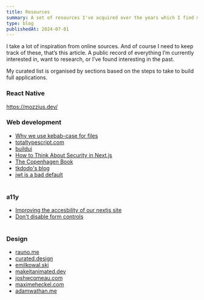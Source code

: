 ```yaml
---
title: Resources
summary: A set of resources I've acquired over the years which I find myself going back to a lot.
type: blog
publishedAt: 2024-07-01
---
```


I take a lot of inspiration from online sources. And of course I need to keep track of these, that’s this article. A public record of everything I’m currently interested in, want to research, or I’ve found interesting in the past.

My curated list is organised by sections based on the steps to take to build full applications.

### React Native

https://mozzius.dev/

### Web development

- [Why we use kebab-case for files](https://x.com/donavon/status/1249868936260333569)
- [totaltypescript.com](https://www.totaltypescript.com/)
- [buildui](https://buildui.com/)
- [How to Think About Security in Next.js](https://nextjs.org/blog/security-nextjs-server-components-actions)
- [The Copenhagen Book](https://thecopenhagenbook.com/)
- [tkdodo's blog](https://tkdodo.eu/blog)
- [jwt is a bad default](https://evertpot.com/jwt-is-a-bad-default/)
  <br />
  <br />

### a11y

- [Improving the accesbility of our nextjs site](https://vercel.com/blog/improving-the-accessibility-of-our-nextjs-site)
- [Don't disable form controls](https://adrianroselli.com/2024/02/dont-disable-form-controls.html)
  <br />
  <br />

### Design

- [rauno.me](https://interfaces.rauno.me/)
- [curated.design](https://www.curated.design/)
- [emilkowal.ski](https://emilkowal.ski)
- [makeitanimated.dev](https://www.makeitanimated.dev/)
- [joshwcomeau.com](https://www.joshwcomeau.com/)
- [maximeheckel.com](https://maximeheckel.com/)
- [adamwathan.me](https://adamwathan.me/)
  <br />
  <br />
